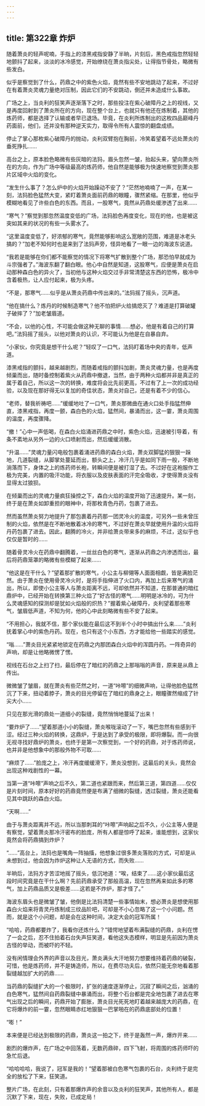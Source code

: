 ```yaml
---
---
---
```

title: 第322章 炸炉
---



随着萧炎的轻声呢喃，手指上的漆黑戒指安静了半晌，片刻后，黑色戒指忽然轻轻地颤抖了起来，淡淡的冰冷感觉，开始缭绕在萧炎指尖处，让得指节骨处，略微有些发白。

似乎是察觉到了什么，药鼎之中的紫色火焰，竟然有些不安地跳动了起来，不过好在有着萧炎灵魂力量绝对压制，因此它们的不安跳动，倒还并未造成什么事故。

广场之上，当炎利的狂笑声逐渐落下之时，那些投注在紫心破障丹之上的视线，又是再度回射到了萧炎所在的方向，现在整个台上，也就只有他还在炼制着，其他的炼药师，都是选择了认输或者早已退场。毕竟，在炎利所炼制出的这枚四品巅峰丹药面前，他们，还并没有那种逆天实力，取得令所有人震惊的翻盘成绩。

停止了掌心那枚紫心破障丹的抛动，炎利双臂抱在胸前，冷笑着望着不远处萧炎的垂死挣扎……

高台之上，原本脸色略微有些灰暗的法犸，眉头忽然一皱，抬起头来，望向萧炎所在的方向，作为广场中等级最高的炼药师，他自然是能够极为快速地察觉到萧炎那片区域中火焰的变化。

“发生什么事了？怎么炉中的火焰开始躁动不安了？”茫然地喃喃了一声，在某一刻，法犸脸色猛然大变，紧盯着萧炎面前药鼎的眼瞳，骤然紧缩。在那里，他似乎模糊地看见了许些白色的东西。而且，一股寒气，竟然从药鼎处缓渗透了出来……

“寒气？”察觉到那忽然温度变低的广场，法犸脸色再度变化，现在的他，也是被这突如其来的状况的有些一头雾水了。

“这里温度变低了，好浓郁的寒气，竟然能够影响这么宽敞的范围，难道是冰老头搞的？”加老不知何时也是来到了法犸声旁，怪异地看了一眼一边的海波东说道。

“我若是能够在你们都不能察觉的情况下将寒气扩散到整个广场，那恐怕早就成为斗宗强者了。”海波东翻了翻白眼。他心中自然是知道，这股寒气，应便是萧炎在启动那种森白色的异火了，当初他与这种火焰交过手非常清楚这东西的恐怖，极冷中含着极热，让人应付起来，极为头疼。

“不是，那寒气……似乎是从萧炎药鼎中传出来的。”法犸摇了摇头，沉声道。

“他在搞什么？炼丹的时候制造寒气？他不怕把炉火给搞熄灭了？难道是打算破罐子破摔了？”加老皱眉道。

“不会，以他的心性，不可能会做这种无聊的事情……想必，他是有着自己的打算吧。”法犸摇了摇头，以他对萧炎的认识，不可能认为他是在自暴自弃。

“小家伙，你究竟是想干什么呢？”轻叹了一口气，法犸盯着场中央的青年，低声道。

漆黑戒指的颤抖，越来越剧烈，而随着戒指的颤抖加剧，萧炎灵魂力量，也是再度倾巢而出，随时备控制着紫火从药鼎中撤退，当然，由于两种火焰都并非是真正的属于着自己，所以这一次的转换，难度将会比先前更高，不过有了上一次的成功经验，以及现在那好得无以复加的奇佳状态，萧炎对自己，还是有着不少的信心。

“老师，替我祈祷吧……”缓缓地吐了一口气，萧炎那微曲在通火口处手指猛然伸直，漆黑戒指，再度一颤，森白色的火焰，猛然间，暴涌而出，这一霎，萧炎周围的温度，再度骤降。

“撤！”心中一声低喝，在森白火焰涌进药鼎之中时，紫色火焰，迅速被引导着，有条不紊地从另外一边的火口喷射而出，然后缓缓消散。

“升温……”灵魂力量闪电般包裹着涌进药鼎的森白火焰，萧炎双脚猛的狠狠一跺地，几道裂缝，从脚掌处蔓延而出，额头之上，冷汗几乎是如同下雨一般，不断地淌落而下，身体之上的炼药师长袍，转瞬间便是被打湿了去。不过好在这袍服作工极为完美，内置的吸汗功能，将衣服以及皮肤表面的汗完全吸收，才使得萧炎没有显得太过狼狈。

在倾巢而出的灵魂力量疯狂操控之下，森白火焰的温度开始了迅速提升。某一刻，终于是在萧炎如卸重担的眼神中，将那枚青色丹药，包裹了进去。

然而虽然萧炎努力地提升了那包裹着丹药那一团灵冷火的温度，可另外一些未曾压制的火焰，依然是在不断地散着冰冷的寒气，不过好在萧炎早就使用升温的火焰将丹药包裹了进去。因此，翻腾的冷火，并非给萧炎带来多的麻烦，不过，这似乎也仅仅是暂时的……

随着骨灵冷火在药鼎中翻腾着，一丝丝白色的寒气，逐渐从药鼎之内渗透而出，最后将药鼎笼罩的略微有些模糊了起来……

“他这是在干什么？”望着那扩散的寒气，小公主与柳翎等人面面相觑，皆是满脸茫然。由于萧炎在使用骨灵冷火时，是将手指伸进了火口内，再加上后来寒气的涌出，所以，即使小公主等人与萧炎距离不远，可却依然并不知道，在那普通的暗红鼎炉中，已经开始在转换第三种火焰了“好古怪的寒气……明明是冰冷的，可为什么灵魂感知的探测却是犹如火焰般的炽热？”握着紫心破障丹，炎利望着那些寒气，皱眉低声道，不知为何，他的心中此刻略微有些不安了起来。

“不用担心，我就不信，那个家伙能在最后这不到半个小时中搞出什么来……”炎利抚着掌心中的紫色丹药。现在，也只有这个小东西，方才能给他一些踏实的感觉。

“嗡……”萧炎目光紧紧地锁定在药鼎之内那团森白火焰中的浑圆丹药。一阵奇异的声响，却是让他略微愣了愣。

视线在石台之上扫了扫，最后停在了暗红的药鼎之上那嗡嗡的声音，原来是从鼎上传出。

微微皱了皱眉，就在萧炎有些茫然之时，一道“咔嚓”的细微声响，让得他脸色猛然沉了下来，扭动着脖子，萧炎的目光停留在了暗红的鼎身之上，眼瞳骤然缩成了针尖大小……

只见在那光滑的鼎处一道细小的裂缝，竟然悄悄地蔓延了出来！

“要炸炉了……”望着那道小小的裂缝，萧炎喉咙滚动了一下，嘴巴忽然有些感到干涩。经过三种火焰的转换，这鼎炉，于是达到了承受的极限，即将爆裂。而一向很无视寻找好鼎炉的萧炎，也终于是第一次察觉到，一个好的药鼎，对于炼药师说，也并非是他想象中的那般外物不可取……

“麻烦了……”脸庞之上，冷汗再度缓缓滑下，萧炎没想到，这最后的关头，竟然会出现这种戏剧性的一幕。

当第一道“咔嚓”声响之后不久，第二道也紧跟而来，然后第三道，第四道……仅仅是片刻时间，原本好好的药鼎竟然便是布满了细微的裂缝，透过裂缝，萧炎还能看见其中跳跃的森白火焰。

“天啊……”

由于与萧炎距离并不远，所以当那刺耳的“咔嚓”声响起之后不久，小公主等人便是有察觉，望着萧炎那冷汗密布的脸庞，所有人都是惊呼了起来，谁能想到，这家伙竟然会将药鼎搞到炸炉？

“……”高台上，法犸也是嘴角一阵抽搐，他想象过很多萧炎落败的方式，可却是从未想到过，他会因为炸炉这种让人无语的方式，而失败……

半晌后，法犸方才苦涩地摇了摇头，低沉地道：“唉，结束了……这小家伙最后这段时间究竟是在干什么啊？先前药鼎承受了那般高温，现在忽然再来如此多的寒气，加上药鼎品质又是极差……这若是不炸炉，那才怪了。”

海波东眉头也是微皱了皱，他倒是比法犸清楚一些事情始末，想必萧炎是想使用那森白火焰来将青灵丹炼制成三纹品阶吧，可却是不小心忽略了这一个小问题。然而，就是这个小问题，却是会在这种时间，决定大会的冠军所属！

“哈哈，药鼎都要炸了，我看你还炼什么？”错愕地望着布满裂缝的药鼎，炎利在愣了一会之后，忍不住拍着石台失声狂笑道，看他这失态模样，明显是先前因为萧炎古怪的举动，而被吓的不轻。

没有闲情理会外界的声音以及目光，萧炎满头大汗地努力想要维持着药鼎的破裂，可惜，他是炼药师，并不是铸造师，所以，在费尽功夫后，依然只能无奈地看着那裂缝越加扩大的药鼎……

当药鼎的裂缝扩大的一个极限时，扩张的速度逐渐停止，沉寂了瞬间之后，汹涌的白色寒气，猛然间自药鼎裂缝中暴涌而出，将整个石台都是完全地包裹了进去在寒气出现之后的瞬间，药鼎开始了膨胀，萧炎目光死死地盯着越来越庞大的药鼎，在它将爆炸的前一霎，忽然眼睛赤红地狠狠一巴掌啪在的药鼎底部处的位置！

“嘭！”

本来便是已经达到极限的药鼎，萧炎这一拍之下，终于是轰然一声，爆炸开来……

剧烈的爆炸声，在广场之中回荡着，无数药鼎碎，四下飞射，将周围的炼药师吓的急忙后退。

“哈哈哈哈，我说了，冠军是我的！”望着那被白色寒气包裹的石台，炎利终于是完全的放松了下来，狂笑道。

整片广场，在此刻，只有着那爆炸声的余音以及炎利的狂笑声，其他所有人，都是沉默了下来，现在，失败，已成定局！
